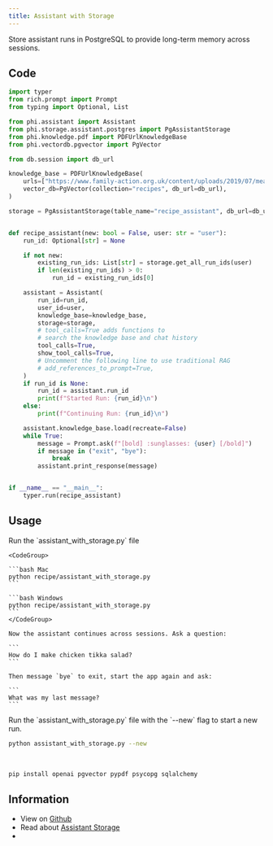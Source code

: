 ```yaml
---
title: Assistant with Storage
---
```


Store assistant runs in PostgreSQL to provide long-term memory across sessions.

## Code

```python recipe/assistant_with_storage.py
import typer
from rich.prompt import Prompt
from typing import Optional, List

from phi.assistant import Assistant
from phi.storage.assistant.postgres import PgAssistantStorage
from phi.knowledge.pdf import PDFUrlKnowledgeBase
from phi.vectordb.pgvector import PgVector

from db.session import db_url

knowledge_base = PDFUrlKnowledgeBase(
    urls=["https://www.family-action.org.uk/content/uploads/2019/07/meals-more-recipes.pdf"],
    vector_db=PgVector(collection="recipes", db_url=db_url),
)

storage = PgAssistantStorage(table_name="recipe_assistant", db_url=db_url)


def recipe_assistant(new: bool = False, user: str = "user"):
    run_id: Optional[str] = None

    if not new:
        existing_run_ids: List[str] = storage.get_all_run_ids(user)
        if len(existing_run_ids) > 0:
            run_id = existing_run_ids[0]

    assistant = Assistant(
        run_id=run_id,
        user_id=user,
        knowledge_base=knowledge_base,
        storage=storage,
        # tool_calls=True adds functions to
        # search the knowledge base and chat history
        tool_calls=True,
        show_tool_calls=True,
        # Uncomment the following line to use traditional RAG
        # add_references_to_prompt=True,
    )
    if run_id is None:
        run_id = assistant.run_id
        print(f"Started Run: {run_id}\n")
    else:
        print(f"Continuing Run: {run_id}\n")

    assistant.knowledge_base.load(recreate=False)
    while True:
        message = Prompt.ask(f"[bold] :sunglasses: {user} [/bold]")
        if message in ("exit", "bye"):
            break
        assistant.print_response(message)


if __name__ == "__main__":
    typer.run(recipe_assistant)
```

## Usage

<Steps>
  <Step title="Run the assistant">
    Run the `assistant_with_storage.py` file

    <CodeGroup>

    ```bash Mac
    python recipe/assistant_with_storage.py
    ```

    ```bash Windows
    python recipe/assistant_with_storage.py
    ```
    </CodeGroup>

    Now the assistant continues across sessions. Ask a question:

    ```
    How do I make chicken tikka salad?
    ```

    Then message `bye` to exit, start the app again and ask:

    ```
    What was my last message?
    ```

  </Step>
  <Step title="Start a new run">
    Run the `assistant_with_storage.py` file with the `--new` flag to start a new run.

```bash
python assistant_with_storage.py --new
```

  </Step>
</Steps>

<br />

<Accordion title="Required libraries">

```bash
pip install openai pgvector pypdf psycopg sqlalchemy
```

</Accordion>

## Information

- View on [Github](https://github.com/phidatahq/ai-cookbook/blob/main/recipe/assistant_with_storage.py)
- Read about [Assistant Storage](/blocks/assistant/storage)
- <Snippet file="message-us-discord.mdx" />
